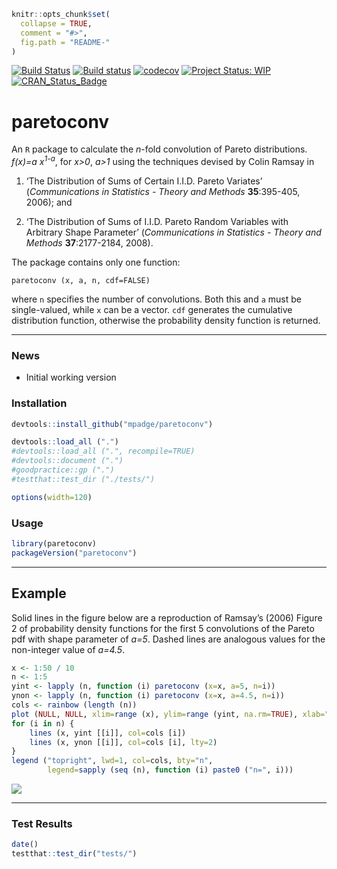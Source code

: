
```r
knitr::opts_chunk$set(
  collapse = TRUE,
  comment = "#>",
  fig.path = "README-"
)
```

[![Build Status](https://travis-ci.org/mpadge/paretoconv.svg)](https://travis-ci.org/mpadge/paretoconv) 
[![Build status](https://ci.appveyor.com/api/projects/status/github/mpadge/paretoconv?svg=true)](https://ci.appveyor.com/project/mpadge/paretoconv)
[![codecov](https://codecov.io/gh/mpadge/paretoconv/branch/master/graph/badge.svg)](https://codecov.io/gh/mpadge/paretoconv)
[![Project Status: WIP](http://www.repostatus.org/badges/0.1.0/wip.svg)](http://www.repostatus.org/#wip)
[![CRAN_Status_Badge](http://www.r-pkg.org/badges/version/paretoconv)](http://cran.r-project.org/web/packages/paretoconv) 

# paretoconv

An `R` package to calculate the $n$-fold convolution of Pareto distributions.
*f(x)=a x<sup>1-a</sup>*,
for *x>0*, *a>1* using the techniques devised by Colin Ramsay in

1. 'The Distribution of Sums of Certain I.I.D.  Pareto Variates' (*Communications
   in Statistics - Theory and Methods* **35**:395-405, 2006); and

2. 'The Distribution of Sums of I.I.D. Pareto Random Variables with Arbitrary
   Shape Parameter' (*Communications in Statistics - Theory and Methods*
   **37**:2177-2184, 2008).

The package contains only one function:
```
paretoconv (x, a, n, cdf=FALSE)
```
where `n` specifies the number of convolutions. Both this and `a` must be
single-valued, while `x` can be a vector. `cdf` generates the cumulative
distribution function, otherwise the probability density function is returned.

-----

### News

- Initial working version 

### Installation

```r
devtools::install_github("mpadge/paretoconv")
```

```r
devtools::load_all (".")
#devtools::load_all (".", recompile=TRUE)
#devtools::document (".")
#goodpractice::gp (".")
#testthat::test_dir ("./tests/")
```

```r
options(width=120)
```

### Usage

```r
library(paretoconv)
packageVersion("paretoconv") 
```

-----

## Example

Solid lines in the figure below are a reproduction of Ramsay's (2006) Figure 2
of probability density functions for the first 5 convolutions of the Pareto pdf
with shape parameter of *a=5*. Dashed lines are analogous values for the
non-integer value of *a=4.5*.

```r
x <- 1:50 / 10
n <- 1:5
yint <- lapply (n, function (i) paretoconv (x=x, a=5, n=i))
ynon <- lapply (n, function (i) paretoconv (x=x, a=4.5, n=i))
cols <- rainbow (length (n))
plot (NULL, NULL, xlim=range (x), ylim=range (yint, na.rm=TRUE), xlab="x", ylab="p")
for (i in n) {
    lines (x, yint [[i]], col=cols [i])
    lines (x, ynon [[i]], col=cols [i], lty=2)
}
legend ("topright", lwd=1, col=cols, bty="n", 
        legend=sapply (seq (n), function (i) paste0 ("n=", i)))
```
![](./fig/README-example.png)



-----

### Test Results

```r
date()
testthat::test_dir("tests/")
```
